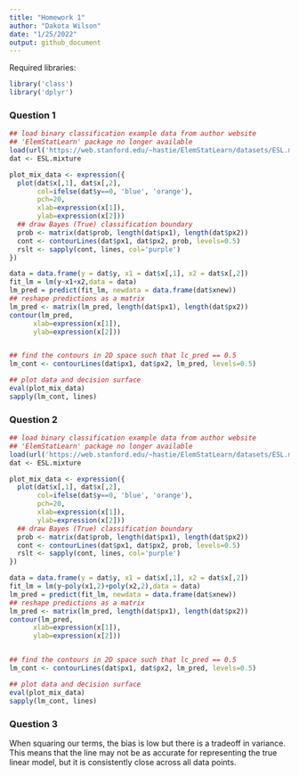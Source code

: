 ```yaml
---
title: "Homework 1"
author: "Dakota Wilson"
date: "1/25/2022"
output: github_document
---
```

Required libraries:

```r
library('class')
library('dplyr')
```

### Question 1

```r
## load binary classification example data from author website 
## 'ElemStatLearn' package no longer available
load(url('https://web.stanford.edu/~hastie/ElemStatLearn/datasets/ESL.mixture.rda'))
dat <- ESL.mixture

plot_mix_data <- expression({
  plot(dat$x[,1], dat$x[,2],
       col=ifelse(dat$y==0, 'blue', 'orange'),
       pch=20,
       xlab=expression(x[1]),
       ylab=expression(x[2]))
  ## draw Bayes (True) classification boundary
  prob <- matrix(dat$prob, length(dat$px1), length(dat$px2))
  cont <- contourLines(dat$px1, dat$px2, prob, levels=0.5)
  rslt <- sapply(cont, lines, col='purple')
})

data = data.frame(y = dat$y, x1 = dat$x[,1], x2 = dat$x[,2])
fit_lm = lm(y~x1+x2,data = data)
lm_pred = predict(fit_lm, newdata = data.frame(dat$xnew))
## reshape predictions as a matrix
lm_pred <- matrix(lm_pred, length(dat$px1), length(dat$px2))
contour(lm_pred,
      xlab=expression(x[1]),
      ylab=expression(x[2]))


## find the contours in 2D space such that lc_pred == 0.5
lm_cont <- contourLines(dat$px1, dat$px2, lm_pred, levels=0.5)

## plot data and decision surface
eval(plot_mix_data)
sapply(lm_cont, lines)
```

### Question 2

```r
## load binary classification example data from author website 
## 'ElemStatLearn' package no longer available
load(url('https://web.stanford.edu/~hastie/ElemStatLearn/datasets/ESL.mixture.rda'))
dat <- ESL.mixture

plot_mix_data <- expression({
  plot(dat$x[,1], dat$x[,2],
       col=ifelse(dat$y==0, 'blue', 'orange'),
       pch=20,
       xlab=expression(x[1]),
       ylab=expression(x[2]))
  ## draw Bayes (True) classification boundary
  prob <- matrix(dat$prob, length(dat$px1), length(dat$px2))
  cont <- contourLines(dat$px1, dat$px2, prob, levels=0.5)
  rslt <- sapply(cont, lines, col='purple')
})

data = data.frame(y = dat$y, x1 = dat$x[,1], x2 = dat$x[,2])
fit_lm = lm(y~poly(x1,2)+poly(x2,2),data = data)
lm_pred = predict(fit_lm, newdata = data.frame(dat$xnew))
## reshape predictions as a matrix
lm_pred <- matrix(lm_pred, length(dat$px1), length(dat$px2))
contour(lm_pred,
      xlab=expression(x[1]),
      ylab=expression(x[2]))


## find the contours in 2D space such that lc_pred == 0.5
lm_cont <- contourLines(dat$px1, dat$px2, lm_pred, levels=0.5)

## plot data and decision surface
eval(plot_mix_data)
sapply(lm_cont, lines)
```

### Question 3

When squaring our terms, the bias is low but there is a tradeoff in variance. This means that the line may not be as accurate for representing the true linear model, but it is consistently close across all data points.


